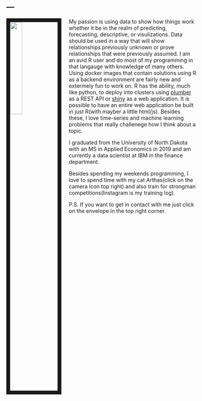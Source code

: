---
---


<link rel="stylesheet" href="styles.css" type="text/css">

<img src="images/BICEPS.jpg" style="width:25%; border:10px solid; margin-right: 20px" align="left">

My passion is using data to show how things work whether it be in the realm of predicting, forecasting, descriptive, or visulizations. Data should be used in a way that will show relationships previously unknown or prove relationships that were previously assumed. I am an avid R user and do most of my programming in that langauge with knowledge of many others. Using docker images that contain solutions using R as a backend environment are fairly new and extermely fun to work on. R has the ability, much like python, to deploy into clusters using [plumber](https://www.rplumber.io/) as a REST API or [shiny](https://shiny.rstudio.com/) as a web application. It is possible to have an entire web application be built in just R(with mayber a little html/js). Besides these, I love time-series and machine learning problems that really challenege how I think about a topic. 

I graduated from the University of North Dakota with an MS in Applied Economics in 2019 and am currently a data scientist at IBM in the finance department.

Besides spending my weekends programming, I love to spend time with my cat Arthas(click on the camera icon top right) and also train for strongman competitions(Instagram is my training log).

P.S. If you want to get in contact with me just click on the envelope in the top right corner.
